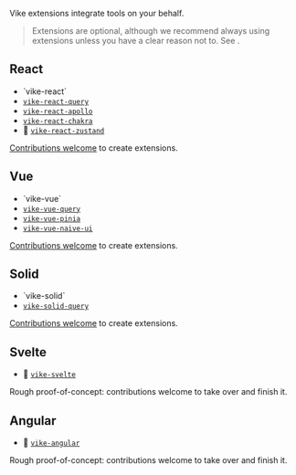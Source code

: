 
Vike extensions integrate tools on your behalf.

> Extensions are optional, although we recommend always using extensions unless you have a clear reason not to. See <Link href="/extension-vs-custom" />.

## React

 - <Link href="/vike-react">`vike-react`</Link>
 - [`vike-react-query`](https://github.com/vikejs/vike-react/tree/main/packages/vike-react-query#readme)
 - [`vike-react-apollo`](https://github.com/vikejs/vike-react/tree/main/packages/vike-react-apollo#readme)
 - [`vike-react-chakra`](https://github.com/vikejs/vike-react/tree/main/packages/vike-react-chakra#readme)
 - 🚧 [`vike-react-zustand`](https://github.com/vikejs/vike-react/pull/57)

<Contribution>[Contributions welcome](https://github.com/vikejs/vike/issues/1715) to create extensions.</Contribution> 


## Vue

 - <Link href="/vike-vue">`vike-vue`</Link>
 - [`vike-vue-query`](https://github.com/vikejs/vike-vue/tree/main/packages/vike-vue-query#readme)
 - [`vike-vue-pinia`](https://github.com/vikejs/vike-vue/tree/main/packages/vike-vue-pinia#readme)
 - [`vike-vue-naive-ui`](https://github.com/Jearce/vike-vue-naive-ui)

<Contribution>[Contributions welcome](https://github.com/vikejs/vike/issues/1715) to create extensions.</Contribution> 


## Solid

 - <Link href="/vike-solid">`vike-solid`</Link>
 - [`vike-solid-query`](https://github.com/vikejs/vike-solid/tree/main/packages/vike-solid-query#readme)

<Contribution>[Contributions welcome](https://github.com/vikejs/vike/issues/1715) to create extensions.</Contribution> 


## Svelte

 - 🚧 [`vike-svelte`](https://github.com/brandonxiang/vike-svelte)

<Contribution>Rough proof-of-concept: contributions welcome to take over and finish it.</Contribution>


## Angular

 - 🚧 [`vike-angular`](https://github.com/vikejs/vike-angular)

<Contribution>Rough proof-of-concept: contributions welcome to take over and finish it.</Contribution>

